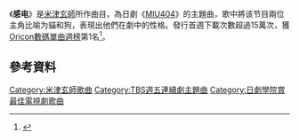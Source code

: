 {{about|名为“感电”的曲目|物理學現象|电传导}}
{{expand Japanese | 感電 (米津玄師の曲) | time = 2020-8-1}}
《'''感电'''》是[[米津玄師|米津玄師]]所作曲目，為日劇《[[MIU404|MIU404]]》的主題曲，歌中將该节目兩位主角比喻为貓和狗，表現出他們在劇中的性格。發行首週下載次數超過15萬次，獲[[Oricon公信榜|Oricon數碼單曲週榜]]第1名<ref>{{cite web|url=https://www.oricon.co.jp/news/2167243/full/|script-title=ja:7/20付週間デジタルシングル(単曲)ランキング1位は米津玄師の「感電」|publisher=[[Oricon|Oricon]]|date=2020-07-17|accessdate=2020-09-10|language=ja|archive-date=2020-07-17|archive-url=https://web.archive.org/web/20200717094459/https://www.oricon.co.jp/news/2167243/full/|dead-url=no}}</ref>。

== 參考資料 ==
{{Reflist}}

{{米津玄師}}
{{日劇學院賞最佳電視劇歌曲}} 
{{DEFAULTSORT:Kanden}}
[[Category:米津玄師歌曲|Category:米津玄師歌曲]]
[[Category:TBS週五連續劇主題曲|Category:TBS週五連續劇主題曲]]
[[Category:日劇學院賞最佳電視劇歌曲|Category:日劇學院賞最佳電視劇歌曲]]